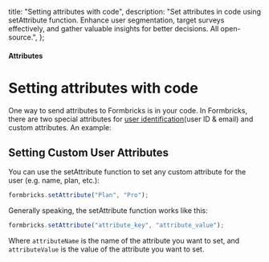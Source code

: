   title: "Setting attributes with code",
  description:
    "Set attributes in code using setAttribute function. Enhance user segmentation, target surveys effectively, and gather valuable insights for better decisions. All open-source.",
};

#### Attributes

# Setting attributes with code

One way to send attributes to Formbricks is in your code. In Formbricks, there are two special attributes for [user identification](/docs/attributes/identify-users)(user ID & email) and custom attributes. An example:

## Setting Custom User Attributes

You can use the setAttribute function to set any custom attribute for the user (e.g. name, plan, etc.):

<CodeGroup title="Setting Plan to Pro">

```javascript
formbricks.setAttribute("Plan", "Pro");
```

</CodeGroup>

Generally speaking, the setAttribute function works like this:

<CodeGroup title="Setting Custom Attributes">

```javascript
formbricks.setAttribute("attribute_key", "attribute_value");
```

</CodeGroup>

Where `attributeName` is the name of the attribute you want to set, and `attributeValue` is the value of the attribute you want to set.
